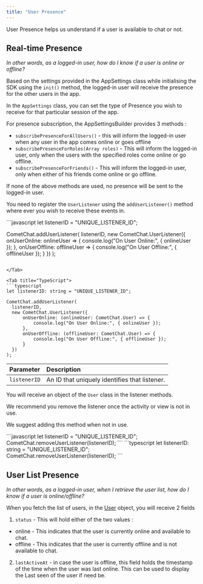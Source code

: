 ```yaml
---
title: "User Presence"
---
```




User Presence helps us understand if a user is available to chat or not.

## Real-time Presence

*In other words, as a logged-in user, how do I know if a user is online or offline?*

Based on the settings provided in the AppSettings class while initialising the SDK using the `init()` method, the logged-in user will receive the presence for the other users in the app.

In the `AppSettings` class, you can set the type of Presence you wish to receive for that particular session of the app.

For presence subscription, the AppSettingsBuilder provides 3 methods :

* `subscribePresenceForAllUsers()` - this will inform the logged-in user when any user in the app comes online or goes offline
* `subscribePresenceForRoles(Array roles)` - This will inform the logged-in user, only when the users with the specified roles come online or go offline.
* `subscribePresenceForFriends()` - This will inform the logged-in user, only when either of his friends come online or go offline.

If none of the above methods are used, no presence will be sent to the logged-in user.

You need to register the `UserListener` using the `addUserListener()` method where ever you wish to receive these events in.

<Tabs>
<Tab title="User Listener">
```javascript
let listenerID = "UNIQUE_LISTENER_ID";

CometChat.addUserListener(
listenerID,
new CometChat.UserListener({
  onUserOnline: onlineUser => {
    console.log("On User Online:", { onlineUser });
  },
  onUserOffline: offlineUser => {
    console.log("On User Offline:", { offlineUser });
  }
})
);
```

</Tab>

<Tab title="TypeScript">
```typescript
let listenerID: string = "UNIQUE_LISTENER_ID";

CometChat.addUserListener(
  listenerID,
  new CometChat.UserListener({
      onUserOnline: (onlineUser: CometChat.User) => {
          console.log("On User Online:", { onlineUser });
      },
      onUserOffline: (offlineUser: CometChat.User) => {
          console.log("On User Offline:", { offlineUser });
      }
  })
);
```

</Tab>

</Tabs>

| Parameter    | Description                                   |
| :------------ | :--------------------------------------------- |
| `listenerID` | An ID that uniquely identifies that listener. |

You will receive an object of the `User` class in the listener methods.

We recommend you remove the listener once the activity or view is not in use.

We suggest adding this method when not in use.

<Tabs>
<Tab title="Remove User Listener">
```javascript
let listenerID = "UNIQUE_LISTENER_ID";
CometChat.removeUserListener(listenerID);
```

</Tab>

<Tab title="TypeScript">
```typescript
let listenerID: string = "UNIQUE_LISTENER_ID";
CometChat.removeUserListener(listenerID);
```

</Tab>

</Tabs>

## User List Presence

*In other words, as a logged-in user, when I retrieve the user list, how do I know if a user is online/offline?*

When you fetch the list of users, in the [User](/sdk/javascript/3.0/users-user-management#user-class) object, you will receive 2 fields

1. `status` - This will hold either of the two values :

* online - This indicates that the user is currently online and available to chat.
* offline - This indicates that the user is currently offline and is not available to chat.

2. `lastActiveAt` - in case the user is offline, this field holds the timestamp of the time when the user was last online. This can be used to display the Last seen of the user if need be.
